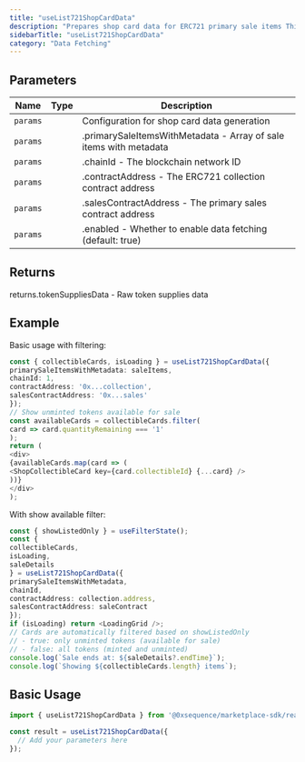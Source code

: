 ```yaml
---
title: "useList721ShopCardData"
description: "Prepares shop card data for ERC721 primary sale items This hook transforms ERC721 primary sale items into shop card props, distinguishing between minted and unminted tokens. It fetches token supplies to determine which tokens have been minted and combines this with sale data for comprehensive display."
sidebarTitle: "useList721ShopCardData"
category: "Data Fetching"
---
```


## Parameters

| Name | Type | Description |
|------|------|-------------|
| `params` |  | Configuration for shop card data generation |
| `params` |  | .primarySaleItemsWithMetadata - Array of sale items with metadata |
| `params` |  | .chainId - The blockchain network ID |
| `params` |  | .contractAddress - The ERC721 collection contract address |
| `params` |  | .salesContractAddress - The primary sales contract address |
| `params` |  | .enabled - Whether to enable data fetching (default: true) |

## Returns

returns.tokenSuppliesData - Raw token supplies data

## Example

Basic usage with filtering:
```typescript
const { collectibleCards, isLoading } = useList721ShopCardData({
primarySaleItemsWithMetadata: saleItems,
chainId: 1,
contractAddress: '0x...collection',
salesContractAddress: '0x...sales'
});
// Show unminted tokens available for sale
const availableCards = collectibleCards.filter(
card => card.quantityRemaining === '1'
);
return (
<div>
{availableCards.map(card => (
<ShopCollectibleCard key={card.collectibleId} {...card} />
))}
</div>
);
```

With show available filter:
```typescript
const { showListedOnly } = useFilterState();
const {
collectibleCards,
isLoading,
saleDetails
} = useList721ShopCardData({
primarySaleItemsWithMetadata,
chainId,
contractAddress: collection.address,
salesContractAddress: saleContract
});
if (isLoading) return <LoadingGrid />;
// Cards are automatically filtered based on showListedOnly
// - true: only unminted tokens (available for sale)
// - false: all tokens (minted and unminted)
console.log(`Sale ends at: ${saleDetails?.endTime}`);
console.log(`Showing ${collectibleCards.length} items`);
```

## Basic Usage

```typescript
import { useList721ShopCardData } from '@0xsequence/marketplace-sdk/react/hooks';

const result = useList721ShopCardData({
  // Add your parameters here
});
```


